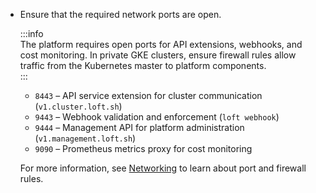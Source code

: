 - Ensure that the required network ports are open.

    :::info  
    The platform requires open ports for API extensions, webhooks, and cost monitoring. In private GKE clusters, ensure firewall rules allow traffic from the Kubernetes master to platform components.  
    :::

    - `8443` – API service extension for cluster communication (`v1.cluster.loft.sh`)  
    - `9443` – Webhook validation and enforcement (`loft webhook`)  
    - `9444` – Management API for platform administration (`v1.management.loft.sh`)  
    - `9090` – Prometheus metrics proxy for cost monitoring  

    For more information, see [Networking](/docs/platform/administer/clusters/advanced/networking) to learn about port and firewall rules.